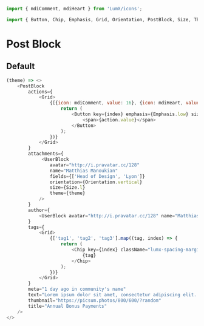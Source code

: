```javascript import
import { mdiComment, mdiHeart } from 'LumX/icons';

import { Button, Chip, Emphasis, Grid, Orientation, PostBlock, Size, Theme, UserBlock } from 'LumX';
```

# Post Block

## Default

```javascript jsx withThemeSwitcher
(theme) => <>
    <PostBlock
        actions={
            <Grid>
                {[{icon: mdiComment, value: 16}, {icon: mdiHeart, value: 8}].map((action, index) => {
                    return (
                        <Button key={index} emphasis={Emphasis.low} size={Size.s} leftIcon={action.icon}>
                            <span>{action.value}</span>
                        </Button>
                    );
                })}
            </Grid>
        }
        attachments={
             <UserBlock
                avatar="http://i.pravatar.cc/128"
                name="Matthias Manoukian"
                fields={['Head of Design', 'Lyon']}
                orientation={Orientation.vertical}
                size={Size.l}
                theme={theme}
            />
        }
        author={
            <UserBlock avatar="http://i.pravatar.cc/128" name="Matthias Manoukian" size={Size.s} theme={theme} />
        }
        tags={
            <Grid>
                {['tag1', 'tag2', 'tag3'].map((tag, index) => {
                    return (
                        <Chip key={index} className="lumx-spacing-margin-right-tiny" size={Size.s} theme={theme} >
                            {tag}
                        </Chip>
                    );
                })}
            </Grid>
        }
        meta="1 day ago in community's name"
        text="Lorem ipsum dolor sit amet, consectetur adipiscing elit. Donec rhoncus libero aliquet pharetra luctus. Fusce nisl turpis, posuere ac tellus at, euismod vulputate libero..."
        thumbnail="https://picsum.photos/800/600/?random"
        title="Annual Bonus Payments"
    />
</>
```